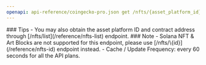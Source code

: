 ```yaml
---
openapi: api-reference/coingecko-pro.json get /nfts/{asset_platform_id}/contract/{contract_address}
---
```


<Tip>
### Tips
- You may also obtain the asset platform ID and contract address through [/nfts/list](/reference/nfts-list) endpoint.
</Tip>

<Note>
### Note
- Solana NFT & Art Blocks are not supported for this endpoint, please use [/nfts/\{id}](/reference/nfts-id) endpoint instead.
- Cache / Update Frequency: every 60 seconds for all the API plans.
</Note>